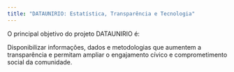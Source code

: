 ```yaml
---
title: "DATAUNIRIO: Estatística, Transparência e Tecnologia"
---
```



O principal objetivo do projeto DATAUNIRIO é:

Disponibilizar informações, dados e metodologias que aumentem a transparência e permitam ampliar o engajamento cívico e comprometimento social da comunidade.


